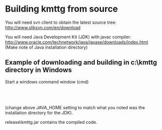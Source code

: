 = Building kmttg from source =

You will need svn client to obtain the latest source tree:<br>
http://www.sliksvn.com/en/download

You will need Java Development Kit (JDK) with javac compiler:<br>
http://www.oracle.com/technetwork/java/javase/downloads/index.html<br>
(Make note of Java installation directory)

==Example of downloading and building in c:\kmttg directory in Windows==
Start a windows command window (cmd)<br>
{{{mkdir c:\kmttg}}}<br>
{{{cd c:\kmttg}}}<br>
{{{svn checkout http://kmttg.googlecode.com/svn/trunk/ .}}}<br>
{{{set JAVA_HOME="C:\Program Files (x86)\Java\jdk1.5.0_16"}}}<br>
(change above JAVA_HOME setting to match what you noted was the installation directory for the JDK).<br>
{{{ant}}}

release\kmttg.jar contains the compiled code.
